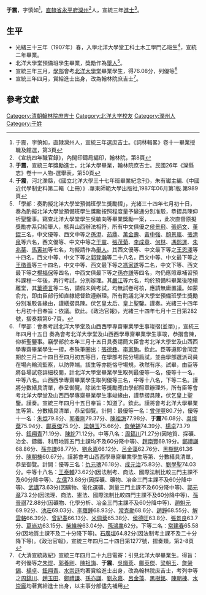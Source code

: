 {{otheruses|于震 (消歧义)}}
{{明清人物信息框
| 姓名 = 于震
| 原名 =
| 圖片名稱=  
| 圖片大小 = 220px
| 圖片說明 =  
| 最高職務 = 翰林院庶吉士
| 國家 = 大清
| 爵位 =
| 籍貫 = [[直隸省|直隸省]][[永平府|永平府]][[灤州|灤州]]
| 族裔 =  
| 旗籍 =  
| 字號 = 字慎如
| 諡號 = 
| 出生日期 = 
| 出生地點 = 
| 逝世日期 =  
| 逝世地點 = 
| 墓葬 = 
| 配偶 =  
| 親屬 =  
| 出身 = 
* 宣統三年進士出身
| 經歷 = 
| 著作 =  
*
*
*
}}

'''于震'''{{BD|？年||？年||catIdx=Y于震}}，字慎如<ref>于震，字慎如，直隸灤州人，宣統三年選庶吉士。《詞林輯畧》卷十一畢業授職及館選，第3頁</ref>，[[直隸省|直隸省]][[永平府|永平府]][[灤州|灤州]]<ref>《宣統四年職官錄》，內閣印鑄局編印，翰林院，第8頁</ref>人，宣統三年[[進士|進士]]<ref>'''于震'''，宣統三年獎勵進士，北洋大學畢業，翰林院庶吉士。民國26年《灤縣志》卷十一人物-選舉表，第50頁</ref>。

== 生平 ==
* 光緒三十三年（1907年）春，入學北洋大學堂工科土木工學門乙班生<ref>'''于震'''，河北灤縣，《國立北洋大學三十七年班畢業紀念刊》，朱有瓛主編.《中國近代學制史料第二輯（上冊）》.華東師範大學出版社,1987年06月第1版.第989頁</ref>，宣統二年畢業。
* 北洋大學堂預備班學生畢業，獎勵作為[[舉人|舉人]]<ref>「學部：奏酌擬北洋大學堂預備班學生獎勵摺」，光緒三十四年七月初十日，奏為酌擬北洋大學堂預備班學生獎勵按照程度量予變通分別准駁，恭摺具陳仰祈聖鑒事。竊查北洋大學堂學生吳敏向等畢業獎勵一案，……，此次直督原擬獎勵亦系只給舉人，核與山西辦法相符，所有中文俱優之[[侯景飛|侯景飛]]、[[張炳文|張炳文]]、[[董錕|董錕]]三名，中文優等、西文中等之[[孫澄|孫澄]]、[[茹鼎|茹鼎]]、[[萬金壽|萬金壽]]、[[黃中強|黃中強]]、[[顏景嵐|顏景嵐]]、[[張清泉|張清泉]]等六名，西文優等、中文中等之[[于震|于震]]、[[張茂菊|張茂菊]]、[[李成章|李成章]]、[[何林|何林]]、[[馮熙運|馮熙運]]、[[朱兆棻|朱兆棻]]、[[馬寅初|馬寅初]]等七名，均擬請作為[[舉人|舉人]]。其西文優等、中文最下等之[[王恩澤|王恩澤]]等十四名，西文中等、中文下等之[[郭登瀚|郭登瀚]]等二十八名，西文中等、中文最下等之[[王徵善|王徵善]]等三十四名，中文中等、西文最下等之[[馮家遂|馮家遂]]等二名，中文下等、西文最下等之[[楊福保|楊福保]]等四名，中西文俱最下等之[[孫亦謙|孫亦謙]]等四名，均仍應照章補習預科課程一年後，再行考試，分別辦理。其[[嚴江|嚴江]]等六名，均於預備科畢業後陸續離堂，其[[葉德言|葉德言]]等二名，請假未與考試，均無試卷可核，應請無庸置議。如蒙俞允，即由臣部行知直隸總督欽遵辦理。所有酌議北洋大學堂預備班學生獎勵分別准駁各緣由，謹繕摺具陳。伏乞皇太后、皇上聖鑒。謹奏。光緒三十四年七月初十日奉旨：依議。欽此。《政治官報》，光緒三十四年七月十三日第282號，摺奏類第6-7頁。</ref>。
* 宣統三年三月，[[學部|學部]]會考[[北洋大學堂|北洋大學堂]]畢業學生，得76.08分，列優等<ref>「學部：會奏考試北洋大學堂及山西西學專齋畢業學生事竣摺(並單)」，宣統三年四月十五日 奏為會考北洋大學堂及山西西學專齋畢業學生事竣，恭摺會陳，仰祈聖鑒事。竊學部於本年三月十五日具奏請簡大臣會考北洋大學堂及山西西學專齋畢業學生一摺，奉硃筆圈出：[[張德彝|張德彝]]、[[李家駒|李家駒]]。欽此。臣等遵即會同定期於三月二十四日至四月初五等日，在學部考院分場扃試，並由學部選派司員在場內輪流監察，以防弊端。該生等亦能恪守場規，秩然有序。試畢，由臣等將各場試卷詳細校閱，計北洋大學堂畢業學生取列最優等一名，優等十一名，中等八名。山西西學專齋畢業學生取列優等三名，中等十八名，下等二名。謹將分數繕具清單，恭呈御覽。除該生等獎勵應由學部照章辦理外，所有臣等會考北洋大學堂及山西西學專齋畢業學生事竣緣由，謹恭摺具陳，伏乞皇上聖鑒。謹奏。宣統三年四月十五日奉旨：知道了。欽此。謹將會考北洋大學畢業生等第、分數繕具清單，恭呈御覽。計開：最優等一名：[[曾仰豐|曾仰豐]]80.7分，優等十一名：[[朱焜|朱焜]]79.8分、[[郭養剛|郭養剛]]79.37分、[[陳祖誨|陳祖誨]]77.98分、'''于震'''76.08分、[[吳熾棻|吳熾棻]]75.94分、[[鄺英傑|鄺英傑]]75.9分、[[梁朝玉|梁朝玉]]75.66分、[[詹榮錫|詹榮錫]]74.39分、[[楊卓|楊卓]]73.79分、[[鈕翔青|鈕翔青]]71.19分、[[陳紽|陳紽]]71.12分。中等八名：[[周鎬川|周鎬川]]71.27分(因地質、採礦、冶金、鑄鐵、利用地質五門主課均不及60分降中等)、[[趙南豐|趙南豐]]69.19分。[[鄭禮謙|鄭禮謙]]68.86分、[[孫亦謙|孫亦謙]]68.77分、[[劉永嘉|劉永嘉]]66.12分、[[呂金藻|呂金藻]]62.76分、[[黑樹銘|黑樹銘]]61.36分、[[陳朝棟|陳朝棟]]60.67分。謹將會考山西西學專齋畢業學生等第、分數繕具清單，恭呈御覽。計開：優等三名：[[仇元璹|仇元璹]]76.18分、[[成元治|成元治]]75.83分、[[劉學聖|劉學聖]]74.03分。中等十八名：[[王泰輔|王泰輔]]73.62分(因法制考、商法、國際法制比較三門主課不及60分降中等)、[[左儒|左儒]]73.68分(因採礦、礦物、冶金三門主課不及60分降中等)、[[武講|武講]]73.63分(因礦物、電化選礦、測量三門主課不及60分降中等)、[[郭元章|郭元章]]73.2分(因法理、商法、憲法、國際法制比較四門主課不及60分降中等)、[[孫晉祺|孫晉祺]]72.88分(因礦物、化學分析、冶金三門主課不及60分降中等)、[[趙魁元|趙魁元]]69.92分、[[池莊|池莊]]69.03分、[[李蔭鍾|李蔭鍾]]68.93分、[[常克勛|常克勛]]68.6分、[[趙錚|趙錚]]68.55分、[[解雲輅|解雲輅]]66.39分、[[曾紀春|曾紀春]]66.13分、[[米佩棻|米佩棻]]65.38分、[[侯德旺|侯德旺]]63.8分、[[張景良|張景良]]63.7分、[[葛尚功|葛尚功]]63.15分、[[柴維梓|柴維梓]]63.04分、[[孫鴻業|孫鴻業]]62分。下等二名：[[常建春|常建春]]65.58分(因地質主課不及二十分降下等)。[[石廣垣|石廣垣]]64.82分(因法制考主課不及二十分降下等)。《政治官報》，宣統三年四月二十四日第1277號，摺奏類，第2-8頁</ref>
* 宣統三年四月，賞給進士出身，改為翰林院庶吉士<ref>《大清宣統政紀》宣統三年四月二十九日電寄：引見北洋大學畢業生。得旨：考列優等之[[朱焜|朱焜]]、[[郭養剛|郭養剛]]、[[陳祖誨|陳祖誨]]、'''于震'''、[[吳熾棻|吳熾棻]]、[[鄺英傑|鄺英傑]]、[[梁朝玉|梁朝玉]]、[[詹榮錫|詹榮錫]]、[[楊卓|楊卓]]、[[鈕翔青|鈕翔青]]、[[水崇遜|水崇遜]]均著賞給進士出身，改為翰林院庶吉士，考列中等之[[周鎬川|周鎬川]]、[[趙玉田|趙玉田]]、[[鄭禮謙|鄭禮謙]]、[[孫亦謙|孫亦謙]]、[[劉永嘉|劉永嘉]]、[[呂金藻|呂金藻]]、[[黑樹銘|黑樹銘]]、[[陳朝棟|陳朝棟]]、[[水崇龐|水崇龐]]均著賞給進士出身，以主事分部儘先補用</ref>。

==參考文獻==
{{Reflist|1}}

{{宣統三年游學畢業進士}}
{{DEFAULTSORT:Y于震}}
[[Category:清朝翰林院庶吉士|Category:清朝翰林院庶吉士]]
[[Category:北洋大学校友|Category:北洋大学校友]]
[[Category:灤州人|Category:灤州人]]
[[Category:于姓|Category:于姓]]